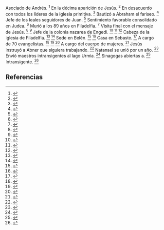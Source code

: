 Asociado de Andrés. <ref>{{lib|LU|146|3|9}}</ref> En la décima aparición de Jesús. <ref>{{lib|LU|191|4}}</ref> En desacuerdo con todos los líderes de la iglesia primitiva. <ref>{{lib|LU|166|5|4-5}}</ref> Bautizó a Abraham el fariseo. <ref>{{lib|LU|148|8|1}}</ref> Jefe de los leales seguidores de Juan. <ref>{{lib|LU|144|6|1-3}}</ref> Sentimiento favorable consolidado en Judea. <ref>{{lib|LU|162|1|6}}</ref> Murió a los 89 años en Filadelfia. <ref>{{lib|LU|166|5|7}}</ref> Visita final con el mensaje de Jesús. <ref>{{lib|LU|171|3|2}}</ref> <ref>{{lib|LU|182|2|5}}</ref> Jefe de la colonia nazarea de Engedi. <ref>{{lib|LU|135|2|4}}</ref> <ref>{{lib|LU|142|8|1}}</ref> <ref>{{lib|LU|165|0|1}}</ref> Cabeza de la iglesia de Filadelfia. <ref>{{lib|LU|166|5}}</ref> <ref>{{lib|LU|168|5|3}}</ref> Sede en Belén. <ref>{{lib|LU|159|6|4}}</ref> <ref>{{lib|LU|162|9|2}}</ref> Casa en Sebaste. <ref>{{lib|LU|144|9|1}}</ref> A cargo de 70 evangelistas. <ref>{{lib|LU|144|7|4}}</ref> <ref>{{lib|LU|163|1|1}}</ref> <ref>{{lib|LU|163|2|1}}</ref> A cargo del cuerpo de mujeres. <ref>{{lib|LU|163|7|3}}</ref> Jesús instruyó a Abner que siguiera trabajando. <ref>{{lib|LU|178|2|4}}</ref> Natanael se unió por un año. <ref>{{lib|LU|193|6|4}}</ref> Envió maestros intransigentes al lago Urmia. <ref>{{lib|LU|134|6|14-15}}</ref> Sinagogas abiertas a. <ref>{{lib|LU|156|6|7}}</ref> Intransigente. <ref>{{lib|LU|195|1|11}}</ref> 

== Referencias ==

<references />
